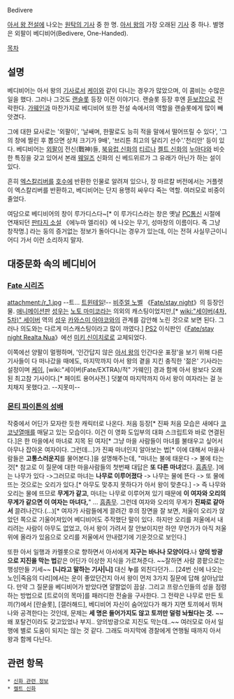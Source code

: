 Bedivere

[[아서 왕 전설]]에 나오는 [[원탁의 기사]] 중 한 명. [[아서 왕]]의 가장 오래된 [[기사]] 중 하나. 별명은 외팔이 베디비어(Bedivere, One-Handed).

[[목차]]
== 설명 ==
베디비어는 아서 왕의 [[기사]]로서 [[케이]]와 같이 다니는 경우가 많았으며, 이 콤비는 수많은 일을 했다. 그러나 그것도 [[랜슬롯]] 등장 이전 이야기다. 랜슬롯 등장 후엔 [[듣보잡]]으로 전락한다. [[가웨인]]과 마찬가지로 베디비어 또한 전설 속에서의 역할을 랜슬롯에게 많이 빼앗겼다.

그에 대한 묘사로는 '외팔이', '날쌔며, 한팔로도 능히 적을 말에서 떨어뜨릴 수 있다', '그의 창에 찔린 후 뽑으면 상처 크기가 9배', '브리튼 최고의 달리기 선수'.'천리안' 등이 있다. 베디비어는 [[외팔이]] 전신(戰神)들, [[북유럽 신화]]의 [[티르]]나 [[켈트 신화]]의 [[누아다]]와 비슷한 특징을 갖고 있어서 본래 [[웨일즈]] 신화의 신 베드위르가 그 유래가 아닌가 하는 설이 있다.

흔히 [[엑스칼리버]]를 [[호수]]에 반환한 인물로 알려져 있으나, 장 마르칼 버전에서는 거플렛이 엑스칼리버를 반환하고, 베디비어는 단지 용맹히 싸우다 죽는 역할. 여러모로 비중이 줄었다.

여담으로 베디비어의 창이 루가디스다~[* 이 루가디스라는 창은 옛날 [[PC통신]] 시절에 연재되던 [[판타지 소설]] 《에누마 엘리쉬》에 나오는 무기, 성마창의 이름이다. 즉 그냥 창작명.] 라는 둥의 증거없는 정보가 돌아다니는 경우가 있는데, 이는 전혀 사실무근이니 어디 가서 이런 소리하지 말자.
== 대중문화 속의 베디비어 ==
=== [[Fate 시리즈]] ===
attachment:/r_1.jpg
--트... [[트윈테일]]!--
[[비주얼 노벨]] 《[[Fate/stay night]]》의 등장인물. [[애니메이션]]판 [[성우]]는 [[노토 마미코]]라는 의외의 캐스팅이었지만,[* [[wiki:"세이버(4차, 5차)" 세이버]] 역의 [[성우]] [[카와스미 아야코]]와의 관계를 감안해 노린 것으로 보면 된다. 그러나 의도와는 다르게 미스캐스팅이라고 많이 까였다.] [[PS2]] 이식판인《[[Fate/stay night Realta Nua]]》에선 [[미키 신이치로]]로 교체되었다.

이쪽에선 양팔이 멀쩡하며, '인간답지 않은 [[아서 왕]]의 인간다운 표정'을 보기 위해 다른 기사들이 다 떠나갔을 때에도, 마지막까지 아서 왕의 곁을 지킨 충직한 '젊은' 기사라는 설정이며 [[케이]], [wiki:"세이버(Fate/EXTRA)/적" 가웨인] 경과 함께 아서 왕보다 오래된 최고참 기사이다.[* 페이트 용어사전.] 덧붙여 마지막까지 아서 왕이 여자라는 걸 눈치채지 못했다고. --지못미--
=== [[몬티 파이튼의 성배]] ===
작중에서 어딘가 모자란 듯한 캐릭터로 나온다. 
처음 등장[* 진짜 처음 모습은 새에다 [[코코넛]]열매를 매달고 있는 모습이다. 이건 이 영화 도입부의 대화 스크립트와 바로 연결된다.]은 한 마을에서 마녀로 지목 된 여자[* 그냥 마을 사람들이 마녀를 불태우고 싶어서 아무나 잡아온 여자이다. 그런데...]가 진짜 마녀인지 알아보는 법[* 이에 대해서 마을사람들은 '''고통스러운지'''를 물어본다.]을 설명해주는데, "마녀는 불에 태운다 -> 불에 타는 것[* 참고로 이 질문에 대한 마을사람들의 첫번째 대답은 '''또 다른 마녀'''였다. [[흠좀무]]. ]에는 나무가 있다 ->그러므로 마녀는 '''나무로 이루어졌다''' -> 나무는 물에 뜬다 -> 또 물에 뜨는 것으로는 오리가 있다.[* 아무도 맞추지 못하다가 아서 왕이 맞춘다.] -> 즉 나무와 오리는 물에 뜨므로 '''무게가 같고''', 마녀는 나무로 이루어져 있기 때문에 '''이 여자와 오리의 무게가 같으면 이 여자는 마녀다,'''" ... [[흠좀무]]. 그런데 여자와 오리의 무게가 '''진짜로 같아서''' 끌려나간다.(...)[* 여자가 사람들에게 끌려간 후의 장면을 잘 보면, 저울이 오리가 앉았던 쪽으로 기울어져있어 베디비어도 주작했단 말이 있다. 하지만 오리를 저울에서 내리려는 사람이 아무도 없었고, 아서 왕이 가려서 잘 안보이지만 하얀 무언가가 아직 저울 위에 올라가 있음으로 오리를 저울에서 안내렸기에 기운것으로 보인다.]

또한 아서 일행과 카멜롯으로 향하면서 아서에게 '''지구는 바나나 모양이다.'''나 '''양의 방광으로 지진을 막는 법'''같은 어딘가 이상한 지식을 가르쳐준다. ~~잘하면 사람 콩팥으로는 행성만들 기세~~ '''[니라고 말하는 기사|니]''' 대신 '''누'''를 외친다던가... [24번 신에 나오는 노인|죽음의 다리]에서는 운이 좋았던건지 아서 왕이 먼저 3가지 질문에 답해 살아남았다. 만약 그 질문을 베디비어가 받았다면 얄짤없이 끔살.
그리고 프랑스인들의 성을 점령하는 방법으로 [트로이의 목마]를 패러디한 전술을 구사한다. 그 전략은 나무로 만든 토끼(?)에서 [란슬롯], [갤러해드], 베디비어 자신이 숨어있다가 해가 지면 토끼에서 뛰쳐나와 공격한다는 것인데, 문제는 '''세 명은 들어가지도 않고 토끼만 덜렁 놔뒀다는 것.''' ~~왜 포탈건이라도 갖고있었나 부지.. 양의방광으로 지진도 막는데..~~ 여러모로 아서 일행에 별로 도움이 되지는 않는 것 같다.
그래도 마지막에 경찰에게 연행될 때까지 아서 왕과 함께 다닌다.

== 관련 항목 ==
 * [[신화 관련 정보]]
 * [[켈트 신화]]
